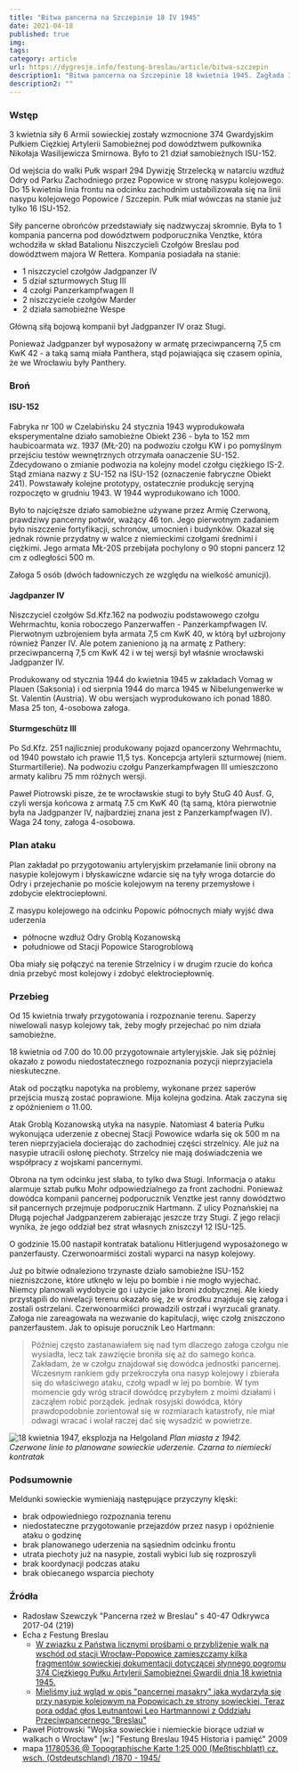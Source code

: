 ```yaml
---
title: "Bitwa pancerna na Szczepinie 18 IV 1945"
date: 2021-04-18
published: true
img: 
tags: 
category: article
url: https://dygresje.info/festung-breslau/article/bitwa-szczepin
description1: "Bitwa pancerna na Szczepinie 18 kwietnia 1945. Zagłada 374 Gwardyjskiego Pułku Ciężkiej Artylerii Samobieżnej"
description2: ""
---
```


### Wstęp

3 kwietnia siły 6 Armii sowieckiej zostały wzmocnione 374 Gwardyjskim Pułkiem Ciężkiej Artylerii Samobieżnej pod dowództwem pułkownika Nikołaja Wasilijewicza Smirnowa. Było to 21 dział samobieżnych ISU-152.

Od wejścia do walki Pułk wsparł 294 Dywizję Strzelecką w natarciu wzdłuż Odry od Parku Zachodniego przez Popowice w stronę nasypu kolejowego. Do 15 kwietnia linia frontu na odcinku zachodnim ustabilizowała się na linii nasypu kolejowego Popowice / Szczepin. Pułk miał wówczas na stanie już tylko 16 ISU-152.

Siły pancerne obrońców przedstawiały się nadzwyczaj skromnie. Była to 1 kompania pancerna pod dowództwem podporucznika Venztke, która wchodziła w skład Batalionu Niszczycieli Czołgów Breslau pod dowództwem majora W Rettera. Kompania posiadała na stanie:

- 1 niszczyciel czołgów Jadgpanzer IV
- 5 dział szturmowych Stug III
- 4 czołgi Panzerkampfwagen II
- 2 niszczyciele czołgów Marder
- 2 działa samobieżne Wespe

Główną siłą bojową kompanii był Jadgpanzer IV oraz Stugi.

Ponieważ Jadgpanzer był wyposażony w armatę przeciwpancerną 7,5 cm KwK 42 - a taką samą miała Panthera, stąd pojawiająca się czasem opinia, że we Wrocławiu były Panthery.

### Broń

#### ISU-152

Fabryka nr 100 w Czelabińsku 24 stycznia 1943 wyprodukowała eksperymentalne działo samobieżne Obiekt 236 - była to 152 mm haubicoarmata wz. 1937 (MŁ-20) na podwoziu czołgu KW i po pomyślnym przejściu testów wewnętrznych otrzymała oanaczenie SU-152. Zdecydowano o zmianie podwozia na kolejny model czołgu ciężkiego IS-2. Stąd zmiana nazwy z SU-152 na ISU-152 (oznaczenie fabryczne Obiekt 241). Powstawały kolejne prototypy, ostatecznie produkcję seryjną rozpoczęto w grudniu 1943. W 1944 wyprodukowano ich 1000.

Było to najcięższe działo samobieżne używane przez Armię Czerwoną, prawdziwy pancerny potwór, ważący 46 ton. Jego pierwotnym zadaniem było niszczenie fortyfikacji, schronów, umocnień i budynków. Okazał się jednak równie przydatny w walce z niemieckimi czołgami średnimi i ciężkimi. Jego armata MŁ-20S przebijała pochylony o 90 stopni pancerz 12 cm z odległości 500 m.

Załoga 5 osób (dwóch ładowniczych ze względu na wielkość amunicji).

#### Jagdpanzer IV

Niszczyciel czołgów Sd.Kfz.162 na podwoziu podstawowego czołgu Wehrmachtu, konia roboczego Panzerwaffen - Panzerkampfwagen IV. Pierwotnym uzbrojeniem była armata 7,5 cm KwK 40, w którą był uzbrojony również Panzer IV. Ale potem zanieniono ją na armatę z Pathery: przeciwpancerną 7,5 cm KwK 42 i w tej wersji był właśnie wrocławski Jadgpanzer IV.

Produkowany od stycznia 1944 do kwietnia 1945 w zakładach Vomag w Plauen (Saksonia) i od sierpnia 1944 do marca 1945 w Nibelungenwerke w St. Valentin (Austria). W obu wersjach wyprodukowano ich ponad 1880. Masa 25 ton, 4-osobowa załoga.

#### Sturmgeschütz III

Po Sd.Kfz. 251 najliczniej produkowany pojazd opancerzony Wehrmachtu, od 1940 powstało ich prawie 11,5 tys. Koncepcja artylerii szturmowej (niem. Sturmartillerie). Na podwoziu czołgu Panzerkampfwagen III umieszczono armaty kalibru 75 mm różnych wersji.

Paweł Piotrowski pisze, że te wrocławskie stugi to były StuG 40 Ausf. G, czyli wersja końcowa z armatą 7.5 cm KwK 40 (tą samą, która pierwotnie była na Jadgpanzer IV, najbardziej znana jest z Panzerkampfwagen IV). Waga 24 tony, załoga 4-osobowa.

### Plan ataku

Plan zakładał po przygotowaniu artyleryjskim przełamanie linii obrony na nasypie kolejowym i błyskawiczne wdarcie się na tyły wroga dotarcie do Odry i przejechanie po moście kolejowym na tereny przemysłowe i zdobycie elektrociepłowni.

Z masypu kolejowego na odcinku Popowic północnych miały wyjść dwa uderzenia

- północne wzdłuż Odry Groblą Kozanowską
- południowe od Stacji Popowice Starogroblową

Oba miały się połączyć na terenie Strzelnicy i w drugim rzucie do końca dnia przebyć most kolejowy i zdobyć elektrociepłownię.

### Przebieg

Od 15 kwietnia trwały przygotowania i rozpoznanie terenu. Saperzy niwelowali nasyp kolejowy tak, żeby mogły przejechać po nim działa samobieżne.

18 kwietnia od 7.00 do 10.00 przygotownaie artyleryjskie. Jak się później okazało z powodu niedostatecznego rozpoznania pozycji nieprzyjaciela nieskuteczne.

Atak od początku napotyka na problemy, wykonane przez saperów przejścia muszą zostać poprawione. Mija kolejna godzina. Atak zaczyna się z opóźnieniem o 11.00.

Atak Groblą Kozanowską utyka na nasypie. Natomiast 4 bateria Pułku wykonująca uderzenie z obecnej Stacji Powowice wdarła się ok 500 m na teren nieprzyjaciela docierając do zachodniej części strzelnicy. Ale już na nasypie utracili osłonę piechoty. Strzelcy nie mają doświadczenia we współpracy z wojskami pancernymi.

Obrona na tym odcinku jest słaba, to tylko dwa Stugi. Informacja o ataku alarmuje sztab pułku Mohr odpowiedzialnego za front zachodni. Ponieważ dowódca kompanii pancernej podporucznik Venztke jest ranny dowództwo sił pancernych przejmuje podporucznik Hartmann. Z ulicy Poznańskiej na Długą pojechał Jadgpanzerem zabierając jeszcze trzy Stugi. Z jego relacji wynika, że jego oddział bez strat własnych zniszczył 12 ISU-125.

O godzinie 15.00 nastapił kontratak batalionu Hitlerjugend wyposażonego w panzerfausty. Czerwonoarmiści zostali wyparci na nasyp kolejowy.

Już po bitwie odnaleziono trzynaste działo samobieżne ISU-152 niezniszczone, które utknęło w leju po bombie i nie mogło wyjechać. Niemcy planowali wydobycie go i użycie jako broni zdobycznej. Ale kiedy przystąpili do niwelacji terenu okazało się, że w środku znajduje się załoga i zostali ostrzelani. Czerwonoarmiści prowadzili ostrzał i wyrzucali granaty. Załoga nie zareagowała na wezwanie do kapitulacji, więc czołg zniszczono panzerfaustem. Jak to opisuje porucznik Leo Hartmann:
>Później często zastanawiałem się nad tym dlaczego załoga czołgu nie wysiadła, lecz tak zawzięcie broniła się aż do samego końca. Zakładam, że w czołgu znajdował się dowódca jednostki pancernej. Wczesnym rankiem gdy przekroczyła ona nasyp kolejowy i zbierała się do właściwego ataku, czołg wpadł w lej po bombie. W tym momencie gdy wróg stracił dowódcę przybyłem z moimi działami i zacząłem robić porządek. jednak rosyjski dowódca, który prawdopodobnie zorientował się w rozmiarach katastrofy, nie miał odwagi wracać i wolał raczej dać się wysadzić w powietrze.

![18 kwietnia 1947, eksplozja na Helgoland](../img/szczepin.jpg)
*Plan miasta z 1942.<br />
Czerwone linie to planowane sowieckie uderzenie. Czarna to niemiecki kontratak*

### Podsumownie

Meldunki sowieckie wymieniają następujące przyczyny klęski:

- brak odpowiedniego rozpoznania terenu
- niedostateczne przygotowanie przejazdów przez nasyp i opóźnienie ataku o godzinę
- brak planowanego uderzenia na sąsiednim odcinku frontu
- utrata piechoty już na nasypie, zostali wybici lub się rozproszyli
- brak koordynacji podczas ataku
- brak obiecanego wsparcia piechoty

### Źródła

- Radosław Szewczyk "Pancerna rzeź w Breslau" s 40-47 Odkrywca 2017-04 (219)
- Echa z Festung Breslau
  - [W związku z Państwa licznymi prośbami o przybliżenie walk na wschód od stacji Wrocław-Popowice zamieszczamy kilka fragmentów sowieckiej dokumentacji dotyczącej słynnego pogromu 374 Ciężkiego Pułku Artylerii Samobieżnej Gwardii dnia 18 kwietnia 1945. ](https://www.facebook.com/EchazFestungBreslau/posts/3946174808776533)
  - [Mieliśmy już wgląd w opis "pancernej masakry" jaka wydarzyła się przy nasypie kolejowym na Popowicach ze strony sowieckiej. Teraz pora oddać głos Leutnantowi Leo Hartmannowi z Oddziału Przeciwpancernego "Breslau"](https://www.facebook.com/EchazFestungBreslau/posts/3950992174961463)
- Paweł Piotrowski "Wojska sowieckie i niemieckie biorące udział w walkach o Wrocław"  [w:] "Festung Breslau 1945 Historia i pamięć" 2009
- mapa [11780536 @ Topographische Karte 1:25 000 (Meßtischblatt) cz. wsch. (Ostdeutschland) /1870 - 1945/](http://igrek.amzp.pl/details.php?id=11780536)
